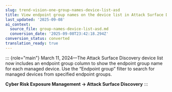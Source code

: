 ```yaml
---
slug: trend-vision-one-group-names-device-list-asd
title: View endpoint group names on the device list in Attack Surface Discovery
last_updated: '2025-09-08'
ai_context:
  source_file: group-names-device-list-asd.md
  conversion_date: '2025-09-08T23:42:18.294Z'
conversion_status: converted
translation_ready: true
---
```


::: {role="main"}
March 11, 2024—The Attack Surface Discovery device list now includes an endpoint group column to show the endpoint group name for each managed device. Use the “Endpoint group” filter to search for managed devices from specified endpoint groups.

**Cyber Risk Exposure Management → Attack Surface Discovery**
:::
